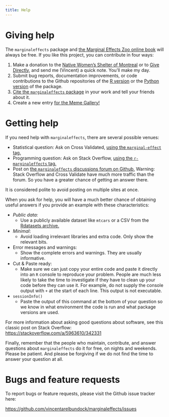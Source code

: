 ```yaml
---
title: Help
---
```


# Giving help


The `marginaleffects` package and [the Marginal Effects Zoo online book](https://marginaleffects.com) will always be free. If you like this project, you can contribute in four ways:

1. Make a donation to the [Native Women's Shelter of Montreal](https://www.nwsm.info/) or to [Give Directly](https://www.givedirectly.org/), and send me (Vincent) a quick note. You'll make my day.
2. Submit bug reports, documentation improvements, or code contributions to the Github repositories of the [R version](https://github.com/vincentarelbundock/marginaleffects) or the [Python version](https://github.com/vincentarelbundock/pymarginaleffects) of the package.
3. [Cite the `marginaleffects` package](https://marginaleffects.com/CITATION.html) in your work and tell your friends about it.
4. Create a new entry [for the Meme Gallery!](https://marginaleffects.com/vignettes/meme.html)


# Getting help

If you need help with `marginaleffects`, there are several possible venues:

* Statistical question: Ask on Cross Validated, [using the `marginal-effect` tag.](https://stats.stackexchange.com/questions/tagged/marginal-effect)
* Programming question: Ask on Stack Overflow, [using the  `r-marginaleffects` tag.](https://stackoverflow.com/questions/tagged/r-marginaleffects?tab=Newest)
* Post on [the `marginaleffects` discussions forum on Github.](https://github.com/vincentarelbundock/marginaleffects/discussions) Warning: Stack Overflow and Cross Validate have much more traffic than the forum. So you have a greater chance of getting an answer there.

It is considered polite to avoid posting on multiple sites at once.

When you ask for help, you will have a much better chance of obtaining useful answers if you provide an example with these characteristics:

* _Public data:_
    - Use a publicly available dataset like `mtcars` or a CSV from the [Rdatasets archive.](https://vincentarelbundock.github.io/Rdatasets/articles/data.html)
* _Minimal_:
    - Avoid loading irrelevant libraries and extra code. Only show the relevant bits.
* Error messages and warnings:
    - Show the complete errors and warnings. They are usually informative.
* Cut & Paste ready:
    - Make sure we can just copy your entire code and paste it directly into an `R` console to reproduce your problem. People are much less likely to take the time to investigate if they have to clean up your code before they can use it. For example, do not supply the console output with `+` at the start of each line. This output is not executable.
* `sessionInfo()`
    - Paste the output of this command at the bottom of your question so we know in what environment the code is run and what package versions are used.

For more information about asking good questions about software, see this classic post on Stack Overflow: <https://stackoverflow.com/a/5963610/342331>

Finally, remember that the people who maintain, contribute, and answer questions about `marginaleffects` do it for free, on nights and weekends. Please be patient. And please be forgiving if we do not find the time to answer your question at all.


# Bugs and feature requests

To report bugs or feature requests, please visit the Github issue tracker here: 

<https://github.com/vincentarelbundock/marginaleffects/issues>
